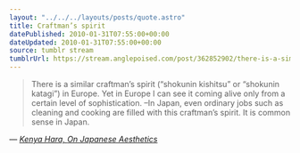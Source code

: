 ```yaml
---
layout: "../../../layouts/posts/quote.astro"
title: Craftman’s spirit
datePublished: 2010-01-31T07:55:00+00:00
dateUpdated: 2010-01-31T07:55:00+00:00
source: tumblr stream
tumblrUrl: https://stream.anglepoised.com/post/362852902/there-is-a-similar-craftmans-spirit-shokunin
---
```


> There is a similar craftman’s spirit (“shokunin kishitsu” or “shokunin katagi”) in Europe. Yet in Europe I can see it coming alive only from a certain level of sophistication. –In Japan, even ordinary jobs such as cleaning and cooking are filled with this craftman’s spirit. It is common sense in Japan.

— <cite>[Kenya Hara, _On Japanese Aesthetics_](https://ia.net/topics/kenya-hara-on-japanese-aesthetics)</cite>

